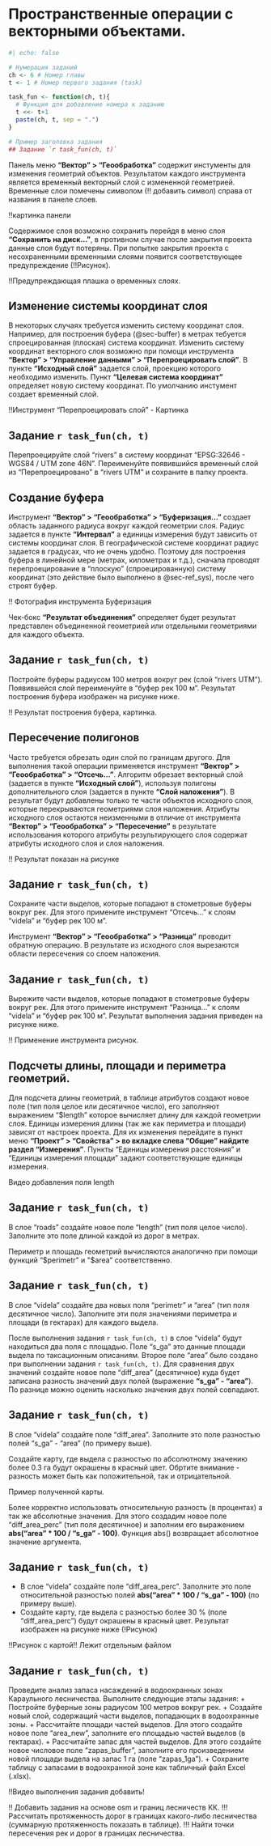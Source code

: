 # Пространственные операции с векторными объектами.

```r
#| echo: false

# Нумерация заданий
ch <- 6 # Номер главы
t <- 1 # Номер первого задания (task)

task_fun <- function(ch, t){
  # Функция для добавление номера к заданию
  t <<- t+1
  paste(ch, t, sep = ".")
}

# Пример заголовка задания
## Задание `r task_fun(ch, t)`
```

Панель меню **"Вектор" > "Геообработка"** содержит инстументы для изменения геометрий объектов. Результатом каждого инструмента является временный векторный слой с измененной геометрией. Временные слои помечены символом (!! добавить символ) справа от названия в панеле слоев.

!!картинка панели

Содержимое слоя возможно сохранить перейдя в меню слоя **"Сохранить на диск..."**, в противном случае после закрытия проекта данные слоя будут потеряны. При попытке закрытия проекта с несохраненными временными слоями появится соответствующее предупреждение (!!Рисунок).

!!Предупреждающая плашка о временных слоях.

## Изменение системы координат слоя {#sec-ref_sys}

В некоторых случаях требуется изменить систему координат слоя. Например, для построения буфера (@sec-buffer) в метрах тебуется спроецированная (плоская) система координат. Изменить систему координат векторного слоя возможно при помощи инструмента **"Вектор" > "Управление данными" > "Перепроецировать слой"**. В пункте **"Исходный слой"** задается слой, проекцию которого необходимо изменить. Пункт **"Целевая система координат"** определяет новую систему координат. По умолчанию инстумент создает временный слой.

!!Инструмент "Перепроецировать слой" - Картинка

::: {.callout-tip}
## Задание `r task_fun(ch, t)`
Перепроецируйте слой "rivers" в систему координат "EPSG:32646 - WGS84 / UTM zone 46N". Переименуйте появившийся временный слой из "Перепроецировано" в "rivers UTM" и сохраните в папку проекта.
:::

## Создание буфера{#sec-buffer}

Инструмент **"Вектор" > "Геообработка" > "Буферизация..."** создает область заданного радиуса вокруг каждой геометрии слоя. Радиус задается в пункте **"Интервал"** а единицы измерения будут зависить от системы координат слоя. В географической системе координат радиус задается в градусах, что не очень удобно. Поэтому для построения буфера в линейной мере (метрах, километрах и т.д.), сначала проводят перепроецирование в "плоскую" (спроецированную) систему координат (это действие было выполнено в @sec-ref_sys), после чего строят буфер. 

!! Фотография инструмента Буферизация

Чек-бокс **"Результат объединения"** определяет будет результат представлен объединенной геометрией или отдельными геометриями для каждого объекта.

::: {.callout-tip}
## Задание `r task_fun(ch, t)`
Постройте буферы радиусом 100 метров вокруг рек (слой "rivers UTM"). Появившейся слой переименуйте в "буфер рек 100 м". Результат построения буфера изображен на рисунке ниже.
:::

!! Результат построения буфера, картинка.

## Пересечение полигонов    

Часто требуется обрезать один слой по границам другого. Для выполнения такой операции применяется инструмент **"Вектор" > "Геообработка" > "Отсечь..."**. Алгоритм обрезает векторный слой (задается в пункте **"Исходный слой"**), используя полигоны дополнительного слоя (задается в пункте **"Слой наложения"**). В результат будут добавлены только те части объектов исходного слоя, которые перекрываются геометриями слоя наложения. Атрибуты исходного слоя остаются неизменными в отличие от инструмента **"Вектор" > "Геообработка" > "Пересечение"** в результате использования которого атрибуты результирующего слоя содержат атрибуты исходного слоя и слоя наложения.

!! Результат показан на рисунке

::: {.callout-tip}
## Задание `r task_fun(ch, t)`
Сохраните части выделов, которые попадают в стометровые буферы вокруг рек. Для этого примените инструмент "Отсечь..." к слоям "videla" и "буфер рек 100 м".
:::

Инструмент **"Вектор" > "Геообработка" > "Разница"** проводит обратную операцию. В результате из исходного слоя вырезаются области пересечения со слоем наложения.

::: {.callout-tip}
## Задание `r task_fun(ch, t)`
Вырежите части выделов, которые попадают в стометровые буферы вокруг рек. Для этого примените инструмент "Разница..." к слоям "videla" и "буфер рек 100 м". Результат выполнения задания приведен на рисунке ниже.
:::

!! Применение инструмента рисунок.


## Подсчеты длины, площади и периметра геометрий.

Для подсчета длины геометрий, в таблице атрибутов создают новое поле (тип поля целое или десятичное число), его заполняют выражением "$length" которое вычисляет длину для каждой геометрии слоя. Единицы измерения длины (так же как периметра и площади) зависят от настроек проекта. Для их изменения перейдите в пункт меню **"Проект" > "Свойства" > во вкладке слева "Общие" найдите раздел "Измерения"**. Пункты "Единицы измерения расстояния" и "Единицы измерения площади" задают соответствующие единицы измерения.

Видео добавления поля length

::: {.callout-tip}
## Задание `r task_fun(ch, t)`
В слое "roads" создайте новое поле "length" (тип поля целое число). Заполните это поле длиной каждой из дорог в метрах.
:::

Периметр и площадь геометрий вычисляются аналогично при помощи функций "$perimetr" и "$area" соответственно.

::: {.callout-tip}
## Задание `r task_fun(ch, t)`
В слое "videla" создайте два новых поля "perimetr" и "area" (тип поля десятичное число). Заполните эти поля значениями периметра и площади (в гектарах) для каждого выдела.
:::

После выполнения задания `r task_fun(ch, t)` в слое "videla" будут находиться два поля с площадью. Поле "s_ga" это данные площади выдела по таксационным описаниям. Второе поле "area" было создано при выполнении задания `r task_fun(ch, t)`. Для сравнения двух значений создайте новое поле "diff_area" (десятичное) куда будет записана разность значений двух полей (выражение **"s_ga" -  "area"**). По разнице можно оценить насколько значения двух полей совпадают.

::: {.callout-tip}
## Задание `r task_fun(ch, t)`
В слое "videla" создайте поле "diff_area". Заполните это поле разностью полей "s_ga" - "area" (по примеру выше). 

Создайте карту, где выдела с разностью по абсолютному значению более 0.3 га будут окрашены в красный цвет. Обртите внимание - разность может быть как положительной, так и отрицательной.
:::

Пример полученной карты.

Более корректно использовать относительную разность (в процентах) а так же абсолютные значения. Для этого создадим новое поле "diff_area_perc" (тип поля десятичное) и заполним его выражением **abs("area" * 100 / "s_ga" - 100)**. Функция abs() возвращает абсолютное значение аргумента.

::: {.callout-tip}
## Задание `r task_fun(ch, t)`
+ В слое "videla" создайте поле "diff_area_perc". Заполните это поле относительной разностью полей **abs("area" * 100 / "s_ga" - 100)** (по примеру выше). 
+ Создайте карту, где выдела с разностью более 30 % (поле "diff_area_perc") будут окрашены в красный цвет. Результат изображен на рисунке ниже (!Рисунок)
:::

!!Рисунок с картой!! Лежит отдельным файлом


::: {.callout-tip}
## Задание `r task_fun(ch, t)`
Проведите анализ запаса насаждений в водоохранных зонах Караульного лесничества. Выполните следующие этапы задания:
+ Постройте буферные зоны радиусом 100 метров вокруг рек.
+ Создайте новый слой, содержащий части выделов, попадающих в водоохранные зоны.
+ Рассчитайте площади частей выделов. Для этого создайте новое поле "area_new", заполните его площадью частей выделов (в гектарах).
+ Рассчитайте запас для частей выделов. Для этого создайте новое числовое поле "zapas_buffer", заполните его произведением новой площади выдела на запас 1 га (поле "zapas_1ga").
+ Сохраните таблицу с запасами в водоохранной зоне как табличный файл Excel (.xlsx).
:::


!!Видео выполнения задания добавить!



!! Добавить задания на основе osm и границ лесничеств КК.
!!! Рассчитать протяженность дорог в границах какого-либо лесничества (суммарную протяженность показать в таблице).
!!! Найти точки пересечения рек и дорог в границах лесничества.










